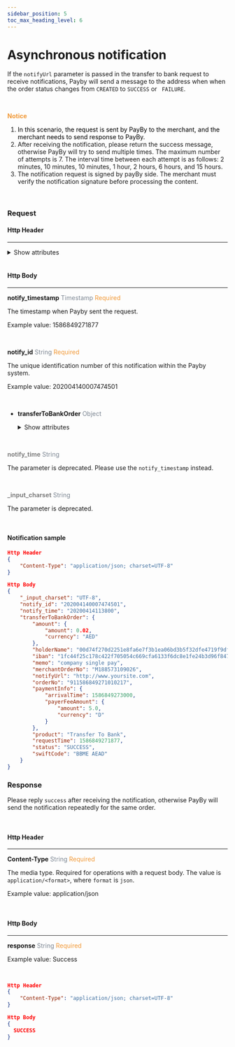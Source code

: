 ```yaml
---
sidebar_position: 5
toc_max_heading_level: 6
---
```



# Asynchronous notification

If the `notifyUrl` parameter is passed in the transfer to bank request to receive notifications, Payby will send a message to the address when when the order status changes from `CREATED` to `SUCCESS` or ` FAILURE`.

<br/>

 **<font color = '#f19938'>Notice</font>**

1.  <font color = 'black'>In this scenario, the request is sent by PayBy to the merchant, and the merchant needs to send response to PayBy.</font>
2.  After receiving the notification, please return the success message, otherwise PayBy will try to send multiple times. The maximum number of attempts is 7. The interval time between each attempt is as follows:  2 minutes, 10 minutes, 10  minutes, 1 hour, 2 hours, 6 hours, and 15 hours. 
3.  The notification request is signed by payBy side. The merchant must verify the notification signature before processing the content.

<br/>

### Request

#### Http Header

---

<details>
  <summary>Show attributes</summary>

**Content-Type**    <font color = '#7d8793'>String</font>  <font color = '#f19938'>Required</font>

The media type. Required for operations with a request body. The value is `application/<format>`, where `format` is `json`.

Example value: application/json

<br/>

**sign**   <font color = ' #7d8793'>String</font>   <font color = '#f19938'>Required</font>

When Payby sends response, Payby will use its own private key to sign the message, and the merchant uses Payby 's public key to verify the signature. If the verification is passed, it proves that the response was sent by Payby and not faked by others.


</details>

<br/>

#### Http Body

---

**notify_timestamp**  <font color = ' #7d8793'>Timestamp</font>  <font color = '#f19938'>Required</font>

The timestamp when Payby sent the request.

Example value: 1586849271877

<br/>

**notify_id**  <font color = ' #7d8793'>String</font>  <font color = '#f19938'>Required</font>

The unique identification number of this notification within the Payby system.

Example value: 202004140007474501

<br/>


- **transferToBankOrder**   <font color = ' #7d8793'>Object</font>

  <details>
  <summary>Show attributes</summary>
    <TransferToBankOrder />
  </details>

<br/>

<font color = 'grey'>**notify_time**</font>  <font color = ' #7d8793'>String</font>  

The parameter is deprecated. Please use the `notify_timestamp` instead.

<br/>

<font color = 'grey'>**_input_charset**</font>  <font color = ' #7d8793'>String</font>  

The parameter is deprecated. 

<br/>

#### Notification sample

```json
Http Header
{
    "Content-Type": "application/json; charset=UTF-8"
}

Http Body
{
    "_input_charset": "UTF-8",
    "notify_id": "202004140007474501",
    "notify_time": "20200414113800",
    "transferToBankOrder": {
        "amount": {
            "amount": 0.02,
            "currency": "AED"
        },
        "holderName": "00d74f270d2251e8fa6e7f3b1ea06bd3b5f32dfe4719f9df60982c55b24e4898",
        "iban": "1fc44f25c178c422f705054c669cfa6133f6dc8e1fe24b3d96f847667db8b92c",
        "memo": "company single pay",
        "merchantOrderNo": "M188573109026",
        "notifyUrl": "http://www.yoursite.com",
        "orderNo": "911586849271010217",
        "paymentInfo": {
            "arrivalTime": 1586849273000,
            "payerFeeAmount": {
                "amount": 5.0,
                "currency": "D"
            }
        },
        "product": "Transfer To Bank",
        "requestTime": 1586849271877,
        "status": "SUCCESS",
        "swiftCode": "BBME AEAD"
    }
}
```



### Response 

Please reply `success` after receiving the notification, otherwise PayBy will send the notification repeatedly for the same order.

<br/>

#### Http Header

---

**Content-Type**    <font color = '#7d8793'>String</font>  <font color = '#f19938'>Required</font>

The media type. Required for operations with a request body. The value is `application/<format>`, where `format` is `json`.

Example value: application/json

<br/>

#### Http Body

---

**response**  <font color = ' #7d8793'>String</font>  <font color = '#f19938'>Required</font>

Example value: Success

<br/>

```json
Http Header
{
    "Content-Type": "application/json; charset=UTF-8"
}

Http Body
{
  SUCCESS
}
```
